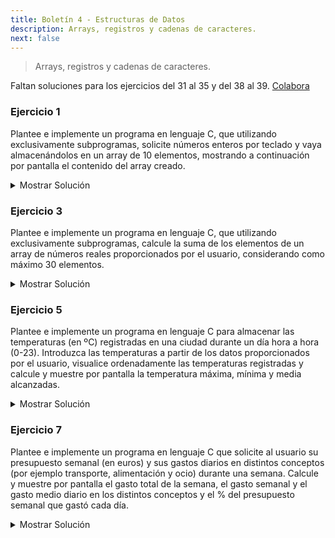 ```yaml
---
title: Boletín 4 - Estructuras de Datos
description: Arrays, registros y cadenas de caracteres.
next: false
---
```



> Arrays, registros y cadenas de caracteres.

<Aside type="caution" title="¡Se necesita tu ayuda!">

  Faltan soluciones para los ejercicios del 31 al 35 y del 38
  al 39. [Colabora](https://github.com/TeenBiscuits/Pasame-Codigo/edit/main/src/content/docs/prouno/boletines/B4-Boletin-4.mdx)

</Aside>

### Ejercicio 1

Plantee e implemente un programa en lenguaje C, que utilizando exclusivamente subprogramas, solicite números enteros por
teclado y vaya almacenándolos en un array de 10 elementos, mostrando a continuación por pantalla el contenido del array
creado.

<details>
<summary>Mostrar Solución</summary>
```c title="Ejercicio_01.c"
// SPDX-FileCopyrightText: 2023 Miguel Fraga Pico
//
// SPDX-License-Identifier: GPL-3.0-only

#include <stdio.h>

void askNumbers(int *cadena)
{
    int i;
    printf("Dime un numero");
    for(i = 0; i < 10; i++)
    {
        scanf("%d", &cadena[i]);
        printf("Dime otro numero ");
    }
    printf("\n");
}

void printNumbers(int *cadena)
{
    int i;
    printf("La cadena es: \n");
    for(i = 0; i < 10; i++)
    {
        printf("%d ", cadena[i]);
    }
}

int main()
{
    int cadena[10];
    askNumbers(cadena);
    printNumbers(cadena);
    return 1;
}
```
</details>

### Ejercicio 2

Plantee e implemente un programa en lenguaje C, que utilizando exclusivamente subprogramas, solicite nombres de animales
por teclado y vaya rellenando un array de 7 elementos, mostrándolos posteriormente por pantalla apropiadamente.

<details>
<summary>Mostrar Solución</summary>
```c title="Ejercicio_02.c"
// SPDX-FileCopyrightText: 2023 Pablo Portas López <pablo.portas@udc.es>
//
// SPDX-License-Identifier: GPL-3.0-only

// Librerías
#include <stdio.h>

// Constantes
#define MAX 40
#define NANIMAL 7

// Definiciones
typedef char nombreanimal[40];

typedef struct{
    nombreanimal nombre;
}tRegAnimales[NANIMAL];

// Definición funciones
void introducirNombres(tRegAnimales listaAnimales);
void imprimirNombres(tRegAnimales listaNombres);

// Main
int main() {
    tRegAnimales listaAnimales;

    introducirNombres(listaAnimales);
    imprimirNombres(listaAnimales);

    return 0;
}

// Declaración Funciones
void introducirNombres(tRegAnimales listaAnimales){
    printf("Introduzca los 7 nombres de animales separados por comas: ");
    for(int i = 0; i < NANIMAL; i++) scanf("%s, ",listaAnimales[i].nombre);
}

void imprimirNombres(tRegAnimales listaNombres){
    printf("Los 7 nombres són:");
    for(int i = 0; i < NANIMAL; i++) printf(" %s",listaNombres[i].nombre);
    printf(".");
}
```
</details>

### Ejercicio 3

Plantee e implemente un programa en lenguaje C, que utilizando exclusivamente subprogramas, calcule la suma de los
elementos de un array de números reales proporcionados por el usuario, considerando como máximo 30 elementos.

<details>
<summary>Mostrar Solución</summary>
```c title="Ejercicio_03.c"
// SPDX-FileCopyrightText: 2023 Pablo Portas López <pablo.portas@udc.es>
//
// SPDX-License-Identifier: GPL-3.0-only

// Librerías
#include <stdio.h>

// Constantes
#define MAX 30

// Definiciones
typedef float listanumeros[MAX];

// Definición funciones
void introducirPorTeclado(listanumeros numeros);

void imprimirSumatorio(const listanumeros numeros);

// Main
int main() {
    listanumeros lnumeros;
    introducirPorTeclado(lnumeros);
    imprimirSumatorio(lnumeros);
    return 0;
}

// Declaración Funciones
void introducirPorTeclado(listanumeros numeros) {
    printf("Introduzca los números que quiere sumar, para terminar introduzca 0: ");
    // Expresión lógica dentro del for: mientras i < 30 y a partir del primer número que el número
    // introducido anteriormente (i-1) no fuera 0.
    for (int i = 0; i < MAX && (i < 1 || numeros[i - 1] != 0.0); i++) scanf("%f", &numeros[i]);
}

void imprimirSumatorio(const listanumeros numeros) {
    float suma = 0;
    // Impresión hasta el MAX o hasta llegar al primer 0
    for (int i = 0; i < MAX && numeros[i] != 0; i++) suma += numeros[i];
    printf("El sumatorio final son: %.2f", suma);
}
```
</details>

### Ejercicio 4

Plantee e implemente un programa en lenguaje C que almacene en memoria las horas de estudio que dedica un alumno a una
asignatura determinada durante una semana. Solicite los datos apropiadamente al usuario y calcule y muestre la media de
horas diarias empleadas en esa asignatura, asimismo indique el día en el que ha estado más aplicado (mayor número de
horas estudiando) y más vago (menor número de horas estudiando).

<details>
<summary>Mostrar Solución</summary>
```c title="Ejercicio_04.c"
// SPDX-FileCopyrightText: 2023 Pablo Portas López <pablo.portas@udc.es>
//
// SPDX-License-Identifier: GPL-3.0-only

// Librerías
#include <stdio.h>

// Definiciones
typedef struct {
    int horas;
    char nombre[10];
} tRegdiasemana;

typedef tRegdiasemana vHorasSemana[7];

// Definición funciones
void introducirHoras(vHorasSemana horas);

void imprimirMediaYMostrarDias(vHorasSemana horas);

void ordenarDeMayorAMenor(vHorasSemana horas);

// Main
int main() {
    // Inicializo el Registro para cada día de la semana
    vHorasSemana horasestudio = {{0, "Lunes"},
                                 {0, "Martes"},
                                 {0, "Miércoles"},
                                 {0, "Jueves"},
                                 {0, "Viernes"},
                                 {0,"Sábado"},
                                 {0,"Domingo"}};
    introducirHoras(horasestudio);
    imprimirMediaYMostrarDias(horasestudio);
    return 0;
}

// Declaración Funciones
void introducirHoras(vHorasSemana horas) {
    printf("Introduzca las horas de estudio que le ha dedicado a Pro 1: \n");
    for (int i = 0; i < 7; i++) {
        printf("%s: ",horas[i].nombre);
        scanf("%d", &horas[i].horas);
        while ((getchar()) != '\n'); // Limpio Buffer
    }

}

void imprimirMediaYMostrarDias(vHorasSemana horas) {
    int media = 0;
    for (int i = 0; i < 7; i++) media += horas[i].horas;
    media = media / 7;
    printf("La media de horas diarias: %d\n", media);
    ordenarDeMayorAMenor(horas);
    printf("El día que más horas estudiaste fué el %s (%d horas) y el que menos %s (%d horas).",horas[6].nombre,horas[6].horas,horas[0].nombre,horas[0].horas);
}

void ordenarDeMayorAMenor(vHorasSemana horas){
    vHorasSemana aux;
    for(int j = 1; j < 6; j++) {
        for (int i = 0; i < 7-j; i++) {
            if (horas[i].horas > horas[i + 1].horas) {
                aux[i] = horas[i]; // Movemos al aux
                horas[i] = horas[i + 1]; // Movemos el segundo al primer hueco
                horas[i + 1] = aux[i]; // Copiamos el valor del primero al segundo hueco
            }
        }
    }
}
```
</details>



### Ejercicio 5

Plantee e implemente un programa en lenguaje C para almacenar las temperaturas (en ºC) registradas en una ciudad durante
un día hora a hora (0-23). Introduzca las temperaturas a partir de los datos proporcionados por el usuario, visualice
ordenadamente las temperaturas registradas y calcule y muestre por pantalla la temperatura máxima, mínima y media
alcanzadas.

<details>
<summary>Mostrar Solución</summary>
```c title="Ejercicio_05.c"
// SPDX-FileCopyrightText: 2024 Maite González Vázquez <maite.gonzalez@udc.es>
//
// SPDX-License-Identifier: GPL-3.0-only

#include <stdio.h>

#define MAX 24

void pedirTemperatura(float temp[], int n);

void mostrarTemperaturas(float temp[], int n);

float temperaturaMedia(float temp[], int n);

float temperaturaMaxima(float temp[], int n);

float temperaturaMinima(float temp[], int n);

int main() {
    float temperatura[MAX];

    pedirTemperatura(temperatura, MAX);
    mostrarTemperaturas(temperatura, MAX);
    printf("\nTemperatura maxima: %.2f\n", temperaturaMaxima(temperatura, MAX));
    printf("Temperatura minima: %.2f\n", temperaturaMinima(temperatura, MAX));
    printf("Temperatura media: %.2f\n", temperaturaMedia(temperatura, MAX));
}

void pedirTemperatura(float temp[], int n) {
    printf("Introduce la temperatura de la ciudad:\n");
    for (int i = 0; i < n; i++) {
        printf("Hora %d: \n", i + 1);
        scanf("%f", &temp[i]);
    }
}

void mostrarTemperaturas(float temp[], int n) {
    printf("\nTEMPERATURAS A LO LARGO DEL DIA\n");
    for (int i = 0; i < n; i++) printf("%d:00 - %.2f C\n", i, temp[i]);
}

float medioTemperatura(float temp[], int n) {
    float tempTotal = 0;
    for (int i = 0; i < n; i++) {
        tempTotal += temp[i];
    }
    return (tempTotal / n);
}

float temperaturaMaxima(float temp[], int n) {
    float tempMax = temp[0];

    for (int i = 1; i < n; i++) {
        if (temp[i] > tempMax) tempMax = i;
    }
    return tempMax;
}

float temperaturaMinima(float temp[], int n) {
    float tempMin = temp[0];

    for (int i = 1; i < n; i++) {
        if (temp[i] < tempMin) tempMin = i;
    }
    return tempMin;
}
```
</details>

### Ejercicio 6

Plantee e implemente un programa en lenguaje C que, partiendo de la estructura creada en el ejercicio anterior, cree un
sistema para almacenar las temperaturas (en ºC) registradas en una ciudad durante una semana (hora a hora cada día)
Introduzca las temperaturas solicitando los datos apropiadamente al usuario. Calcule y muestre por pantalla las
temperaturas medias diarias, las temperaturas medias de cada hora y la temperatura media semanal.

<details>
<summary>Mostrar Solución</summary>
```c title="Ejercicio_06.c"
// SPDX-FileCopyrightText: 2025 Isabel Villar García <<i.villar@udc.es>>
//
// SPDX-License-Identifier: GPL-3.0-only

#include <stdio.h>

int main(){
    float sumdiaria[7],mediadiaria[7];
    float sumahoraria[24],mediahoraria[24];
    float sumasemanal, mediasemanal;
    float temperaturas[7][24];
    char dias[7][50] = {"Lunes", "Martes", "Miercoles", "Jueves", "Viernes", "Sabado", "Domingo"};

    for(int i=0;i<7;i++){
      sumdiaria[i]=0;
      printf("\n\n----%s----\n",dias[i]);
      for(int j=0;j<24;j++){
        printf("Temperatura a las %d horas:",j);
        scanf("%f",&temperaturas[i][j]);
        sumdiaria[i] += temperaturas[i][j];
        sumasemanal += temperaturas[i][j];
      }
      mediadiaria[i] = sumdiaria[i]/24;
    }

    for(int i=0;i<7;i++){
      printf("\nTemperatura media del %s: %.2f",dias[i],mediadiaria[i]);
    }

    for(int i=0;i<24;i++){
      for(int j=0;j<7;j++) sumahoraria[i] += temperaturas[j][i];
      mediahoraria[i] = sumahoraria[i]/24;
      printf("\nTemperatura media de las %d horas: %.2f",i,mediahoraria[i]);
    }

    mediasemanal = sumasemanal/7/24;
    printf("\nLa media de temperatura semanal es: %.2f",mediasemanal);
}
```
</details>


### Ejercicio 7

Plantee e implemente un programa en lenguaje C que solicite al usuario su presupuesto semanal (en euros) y sus gastos
diarios en distintos conceptos (por ejemplo transporte, alimentación y ocio) durante una semana. Calcule y muestre por
pantalla el gasto total de la semana, el gasto semanal y el gasto medio diario en los distintos conceptos y el % del
presupuesto semanal que gastó cada día.

<details>
<summary>Mostrar Solución</summary>
```c title="Ejercicio_07.c"
// SPDX-FileCopyrightText: 2024 Maite González Vázquez <maite.gonzalez@udc.es>
//
// SPDX-License-Identifier: GPL-3.0-only

#include <stdio.h>

#define SEMANA 7

void pedirPresupuesto(float *pSemanal);

void pedirGastos(float gasto[], int n);

float totalGastosPorCategoria(float gasto[], int n);

float gastosTotalesSemanales(float transporte[], float alimentacion[],
                            float ocio[]);

float gastoMedioDiario(float gasto[], int n);

float presupuestoGastado(float gastosTotales, float presupuesto);

int main() {
    float pSemanal, gTransporte[SEMANA], gAlimentacion[SEMANA], gOcio[SEMANA];

    pedirPresupuesto(&pSemanal);
    printf("\nGastos semanales en transporte(euros):\n");
    pedirGastos(gTransporte, SEMANA);
    printf("\nGastos semanales en alimentacion(euros):\n");
    pedirGastos(gAlimentacion, SEMANA);
    printf("\nGastos semanales en ocio(euros):\n");
    pedirGastos(gOcio, SEMANA);

    printf("\nGasto en transporte: %.2f\n", totalGastosPorCategoria(gTransporte, SEMANA));
    printf("\nGasto en alimentacion: %.2f\n", totalGastosPorCategoria(gAlimentacion, SEMANA));
    printf("\nGasto en ocio: %.2f\n", totalGastosPorCategoria(gOcio, SEMANA));
    printf("\nGASTO TOTAL SEMANAL: %.2f\n", gastosTotalesSemanales(gTransporte, gAlimentacion, gOcio));
    printf("\nPORCENTAJE GASTADO: %.2f\n",
        presupuestoGastado(gastosTotalesSemanales(gTransporte, gAlimentacion, gOcio), pSemanal));
}

void pedirPresupuesto(float *pSemanal) {
    printf("Presupuesto semanal:\t");
    scanf("%f", &pSemanal);
}

void pedirGastos(float gasto[], int n) {
    for (int i = 0; i < n; i++) {
        printf("Dia %d:\n", i + 1);
        scanf("%f", &gasto[i]);
    }
}

float totalGastosPorCategoria(float gasto[], int n) {
    float total = 0;
    for (int i = 0; i < n; i++) {
        total += gasto[i];
    }
    return total;
}

float gastosTotalesSemanales(float transporte[], float alimentacion[],
                            float ocio[]) {
    return totalGastosPorCategoria(transporte, SEMANA)
            + totalGastosPorCategoria(alimentacion, SEMANA)
            + totalGastosPorCategoria(ocio, SEMANA);
}

float gastoMedioDiario(float gasto[], int n) {
    return (totalGastosPorCategoria(gasto, n) / n);
}

float presupuestoGastado(float gastosTotales, float presupuesto) {
    return (gastosTotales / presupuesto) * 100;
}
```
</details>



### Ejercicio 8

Plantee e implemente un programa en lenguaje C que, mediante búsqueda secuencial, permita encontrar el menor y el mayor
índice de donde se encuentra un valor dado X en un array de números enteros. El programa debe permitir al usuario
introducir apropiadamente el array de números enteros y solicitarle el valor que desea encontrar.

```txt "1 2 3 5 3 2 3 4 5 6 3 1 2 3" frame="terminal" title="Ejemplo de Ejecución"
Introduzca los elementos del array separados por espacios, "enter" para terminar:
1 2 3 5 3 2 3 4 5 6 3 1 2 3

Introduzca el número que desea buscar: 3
El número 3 aparece por primera vez en la posición 3 y por última vez en la posición 14.
Introduzca el número que desea buscar: 4
El número 4 aparece por primera y única vez en la posición 8.
Introduzca el número que desea buscar: 9
El número 9 no aparece en el array.
```

<details>
<summary>Mostrar Solución</summary>
```c title="Ejercicio_08.c"
// SPDX-FileCopyrightText: 2024 Sprinter05
//
// SPDX-License-Identifier: GPL-3.0-only

// Libraries
#include <stdio.h>
#define N 10

int main(){
    // Define variables and ask for parameters
    int nums[N], guess, lGuess, uGuess;
    printf("\nInput an array of 10 elements by pressing Enter after each element: ");
    for(int i=0; i<10; i++){
        scanf("%d", &nums[i]);
    }
    // Input guess
    printf("\nWhat number do you want to find?: ");
    scanf("%d", &guess);
    // Lower bound
    for(int i=0; i<N; i++){
        if(nums[i] == guess){
            lGuess = i;
            break;
        }
    }
    // Upper bound
    for(int i=N; i>=0; i--){
        if(nums[i] == guess){
            uGuess = i;
            break;
        }
    }
    // Print solutions
    printf("\nLower bound solution: %d", lGuess);
    printf("\nUpper bound solution: %d", uGuess);
    printf("\n");
}
```
</details>

### Ejercicio 9

Plantee e implemente un programa en lenguaje C que construya un array a partir de números enteros proporcionados por el
usuario (máximo 20 elementos) y que a continuación sustituya los números pares por su cuadrado y los números impares por
la parte entera de la raíz cuadrada de su valor absoluto. Muestre por pantalla tanto el array original como el
resultante de las operaciones indicadas.

<details>
<summary>Mostrar Solución</summary>
```c title="Ejercicio_09.c"
// SPDX-FileCopyrightText: 2023 Miguel Fraga Pico
//
// SPDX-License-Identifier: GPL-3.0-only

#include <stdio.h>
#include <math.h>

void escanearDatos(int *numeros,int tamano)
{
    int i;
    for(i = 0 ;i < tamano; i++)
    {
        printf("Introduzca un valor:\n");
        scanf("%d",&numeros[i]);
    }
}
void imprimirDatos (int *numeros, int tamano){
    int i;
    for(i = 0 ;i < tamano; i++)
    {
        printf("%d, ",numeros[i]);
    }
}
void modificarArray(int *numeros,int tamano){
    int i;
    for(i = 0; i < tamano; i++)
    {
        if(numeros[i]%2==0)
        {
            numeros[i]=pow(numeros[i],2);
        }
        else if(numeros[i] % 2 != 0)
        {
            numeros[i] = trunc(sqrt(abs(numeros[i])));
        }
    }
}
int main(){
    int tamano;
    printf("Introduzca cuantos numeros va a proprocionar:\n");
    scanf("%d",&tamano);
    if(tamano<=0 || tamano>20)
    {
        printf("Introduzca un tamano valido");
        return 2;
    }
    int numeros[tamano];
    escanearDatos(numeros,tamano);
    imprimirDatos(numeros,tamano);
    printf("\n");
    modificarArray(numeros,tamano);
    printf("\n");
    imprimirDatos(numeros,tamano);
    return 0;
}
```
</details>

### Ejercicio 10

Plantee e implemente una función en lenguaje C que reciba dos arrays de enteros desordenados de 50 elementos cada uno y
devuelva una array ordenado con los elementos de los dos anteriores.

<details>
<summary>Mostrar Solución</summary>
```c title="Ejercicio_10.c"
// SPDX-FileCopyrightText: 2023 Pablo Portas López <pablo.portas@udc.es>
//
// SPDX-License-Identifier: GPL-3.0-only

// Librerías
#include <stdio.h>
#include <time.h>
#include <stdlib.h>

// Definiciones
typedef int array50[50], array100[100];

// Definición funciones
void crearArrayAleatorio(array50 array);

void fusiondedosArrays(array50 array1, array50 array2, array100 arraydesalida);

void bubblesort(array100 array);

void imprimirArray(array100 array);

// Main
int main() {
    array50 array1, array2;
    array100 arrayfinal;

    srand(time(NULL)); // Así solo se declara una vez
    crearArrayAleatorio(array1);
    crearArrayAleatorio(array2);

    fusiondedosArrays(array1, array2, arrayfinal);

    bubblesort(arrayfinal);

    imprimirArray(arrayfinal);

    return 0;
}

// Declaración Funciones
void crearArrayAleatorio(array50 array) {
    for (int i = 0; i < 50; i++) {
        array[i] = rand() % 1000; // Para evitar números gigantes, prefiero un array de números menores a 1000;
    }
}

void fusiondedosArrays(array50 array1, array50 array2, array100 arraydesalida) {
    for (int i = 0; i < 50; i++) { // El primer array en los elementos del 0 - 49
        arraydesalida[i] = array1[i];
    }
    for (int i = 0; i < 50; i++) { // El segundo array en los elementos del 50 - 99
        arraydesalida[i + 50] = array2[i];
    }
}

void bubblesort(array100 array) { // Algoritmo BubbleSort https://es.wikipedia.org/wiki/Ordenamiento_de_burbuja
    int aux;
    for (int j = 1; j < 99; j++) {
        for (int i = 0; i < 100 - j; i++) {
            if (array[i] > array[i + 1]) {
                aux = array[i]; // Movemos al aux
                array[i] = array[i + 1]; // Movemos el segundo al primer hueco
                array[i + 1] = aux; // Copiamos el valor del primero al segundo hueco
            }
        }
    }
}

void imprimirArray(array100 array) {
    printf("El array ordenado:\n %d", array[0]);
    for (int i = 1; i < 100; i++) {
        printf(", "); // Colocando la coma aquí conseguimos que el último elemento no tenga y así sea un punto.
        if (i % 20 == 0) printf("\n"); // Para que sea más legible en terminal.
        printf("%3d", array[i]); // El formato hace que queden en cuadrícula
    }
    printf("."); // El punto en cuestión
}
```
</details>

### Ejercicio 11

Plantee e implemente una función recursiva en lenguaje C que devuelva la suma de los elementos de un array de enteros.

<details>
<summary>Mostrar Solución</summary>
```c title="Ejercicio_11.c"
// SPDX-FileCopyrightText: 2024 Sprinter05
//
// SPDX-License-Identifier: GPL-3.0-only

// Libraries
#include <stdio.h>

// Sum all the elements of the array using recursion
int arraySum(int n, int sumNums[n], int loops, int accum){
    if (loops == 0){return accum;} else{
        accum+=sumNums[n-loops];
        loops--;
        arraySum(n, sumNums, loops, accum);
    }
}

int main(){
    // Define variables and ask for parameters
    int n = 10;
    int toSum[n], accum = 0, loops = n;
    int result;
    printf("Input the 10 numbers for the array separated by Enter:\n");
    for(int i=0; i<10; i++){
        scanf("%d", &toSum[i]);
    }
    // Recursion fun starts here
    result = arraySum(n, toSum, loops, accum);
    // Print result
    printf("\nThe result of the sum is %d\n", result);
    return 0;
}
```
</details>

### Ejercicio 12

Plantee e implemente una función en lenguaje C que indique si un array de enteros es capicúa.

<details>
<summary>Mostrar Solución</summary>
```c title="Ejercicio_12.c"
// SPDX-FileCopyrightText: 2025 Isabel Villar García <<i.villar@udc.es>>
//
// SPDX-License-Identifier: GPL-3.0-only

#include <stdio.h>
#include <stdbool.h>

bool esCapicua(int array[], int tamanio) {
    for (int i = 0; i < tamanio / 2; i++) {
        if (array[i] != array[tamanio - i - 1]) return false;
    }
    return true;
}

int main() {
    int array[] = {1, 2, 3, 3, 1};
    int t = sizeof(array) / sizeof(array[0]);
    printf("El array %s capicua\n", esCapicua(array, t)? "es" : "no es");
}

```
</details>

### Ejercicio 13

Plantee e implemente un programa en lenguaje C que permita introducir apropiadamente una matriz NxN de números enteros (0< N < 20),
la visualice apropiadamente por pantalla (formato matricial) y muestre el elemento mayor y el elemento menor de
dicha matriz y sus posiciones.

<details>
<summary>Mostrar Solución</summary>
```c title="Ejercicio_13.c"
// SPDX-FileCopyrightText: 2025 Isabel Villar García <<i.villar@udc.es>>
//
// SPDX-License-Identifier: GPL-3.0-only

#include <stdio.h>

#define MAX 20

int main() {
    int N;
    do {
        printf("Introduzca el tamano de la matriz:");
        scanf("%d", &N);
    } while (N <= 0 || N > 20);
    int matriz[MAX][MAX];

    printf("Introduzca los elementos de la matriz (%dx%d):\n", N, N);
    for (int i = 0; i < N; i++) {
        for (int j = 0; j < N; j++) {
            printf("Elemento [%d][%d]: ", i + 1, j + 1);
            scanf("%d", &matriz[i][j]);
        }
    }

    printf("\nMatriz ingresada:\n");
    for (int i = 0; i < N; i++) {
        for (int j = 0; j < N; j++) {
            printf("%3d ", matriz[i][j]);
        }
        printf("\n");
    }

    int mayor = matriz[0][0], menor = matriz[0][0];
    int posMayorFila = 0, posMayorColumna = 0;
    int posMenorFila = 0, posMenorColumna = 0;

    for (int i = 0; i < N; i++) {
        for (int j = 0; j < N; j++) {
            if (matriz[i][j] > mayor) {
                mayor = matriz[i][j];
                posMayorFila = i;
                posMayorColumna = j;
            }
            if (matriz[i][j] < menor) {
                menor = matriz[i][j];
                posMenorFila = i;
                posMenorColumna = j;
            }
        }
    }
    printf("\nEl mayor elemento es %d en la posicion [%d][%d].\n", mayor, posMayorFila + 1, posMayorColumna + 1);
    printf("El menor elemento es %d en la posicion [%d][%d].\n", menor, posMenorFila + 1, posMenorColumna + 1);
}

```
</details>

### Ejercicio 14

Plantee e implemente un programa en lenguaje C que permita introducir apropiadamente una matriz NxN de enteros y que, a
petición del usuario, intercambie las filas o columnas i y j de dicha matriz. Muestre por pantalla en formato matricial
tanto la matriz original introducida como la matriz resultante del intercambio de filas o columnas solicitado por el
usuario.

<details>
<summary>Mostrar Solución</summary>
```c title="Ejercicio_14.c"
// SPDX-FileCopyrightText: 2025 Isabel Villar García <i.villar@udc.es>
//
// SPDX-License-Identifier: GPL-3.0-only

#include <stdio.h>

#define MAX 20

void mostrarMatriz(int matriz[MAX][MAX], int N) {
    for (int i = 0; i < N; i++) {
        for (int j = 0; j < N; j++) {
            printf("%4d", matriz[i][j]);
        }
        printf("\n");
    }
}

void Filas(int matriz[MAX][MAX], int N, int fila1, int fila2) {
    for (int j = 0; j < N; j++) {
        int temp = matriz[fila1][j];
        matriz[fila1][j] = matriz[fila2][j];
        matriz[fila2][j] = temp;
    }
}

void Columnas(int matriz[MAX][MAX], int N, int col1, int col2) {
    for (int i = 0; i < N; i++) {
        int temp = matriz[i][col1];
        matriz[i][col1] = matriz[i][col2];
        matriz[i][col2] = temp;
    }
}

int main() {
    int N;
    do {
        printf("Introduzca el tamano de la matriz:");
        scanf("%d", &N);
    } while (N <= 0 || N > 20);
    int matriz[MAX][MAX];

    printf("Introduzca los elementos de la matriz (%dx%d):\n", N, N);
    for (int i = 0; i < N; i++) {
        for (int j = 0; j < N; j++) {
            printf("Elemento [%d][%d]: ", i + 1, j + 1);
            scanf("%d", &matriz[i][j]);
        }
    }

    printf("\nMatriz original:\n");
    mostrarMatriz(matriz, N);

    int op,i,j;
    printf("\nSeleccione una opción:\n1. Intercambiar filas\n2. Intercambiar columnas\n");
    printf("Opcion: ");
    scanf("%d", &op);
    if (op == 1) {
      do{
        printf("Introduzca las filas a intercambiar (1 <= fila <= %d): ", N);
        scanf("%d %d", &i, &j);
      } while(i < 1 || i > N || j < 1 || j > N || i == j);
       Filas(matriz, N, i - 1, j - 1);
       printf("\nMatriz despues de intercambiar las filas %d y %d:\n", i, j);
       mostrarMatriz(matriz, N);
    }

    else if (op == 2) {
        do{
            printf("Introduzca las columnas a intercambiar (1 <= columna <= %d): ", N);
            scanf("%d %d", &i, &j);
        } while(i < 1 || i > N || j < 1 || j > N || i == j);
        Columnas(matriz, N, i - 1, j - 1);
        printf("\nMatriz despues de intercambiar las columnas %d y %d:\n", i, j);
        mostrarMatriz(matriz, N);
    }
    else printf("Opcion no valida.\n");
}

```
</details>


### Ejercicio 15

Plantee e implemente un programa en lenguaje C que permita introducir apropiadamente una matriz NxN de números reales y
que muestre por pantalla en formato matricial tanto la matriz original introducida como su matriz traspuesta. Realice lo
mismo considerando como tipo base de la matriz números enteros.

<details>
<summary>Mostrar Solución</summary>
```c title="Ejercicio_15.c"
// SPDX-FileCopyrightText: 2023 Miguel Fraga Pico
//
// SPDX-License-Identifier: GPL-3.0-only

#include <stdio.h>
// i = fila
// j = columna
void crearMatriz(int tamanho, int matriz[tamanho][tamanho])
{
    int i;
    int j;
    for(j = 0; j < tamanho; j++)
    {
        for(i = 0; i < tamanho; i++)
        {
            printf("Posicion %d, %d \n", j + 1, i + 1);
            scanf("%d", &matriz[i][j]);
        }
    }
}

void imprimirMatriz(int tamanho, int matriz[tamanho][tamanho])
{
    int i;
    int j;
    for(j = 0; j < tamanho; j++)
    {
        for(i = 0; i < tamanho; i++)
        {
            printf("%d ", matriz[i][j]);
        }
        printf("\n");
    }
}

void imprimirTraspuesta(int tamanho, int matriz[tamanho][tamanho])
{
    int i;
    int j;
    for(j = 0; j < tamanho; j++)
    {
        for(i = 0; i < tamanho; i++)
        {
            printf("%d ", matriz[j][i]);
        }
        printf("\n");
    }
}

int main()
{
    int tamanho;
    int traspuesta;

    printf("De que tamanho quieres la matriz");
    scanf("%d", &tamanho);


    printf("Quieres la traspuesta? 1 = si, 0 = no");
    scanf("%d", &traspuesta);

    int matriz[tamanho][tamanho];

    crearMatriz(tamanho, matriz);

    if(traspuesta)
    {
        imprimirTraspuesta(tamanho, matriz);
    }
    else
    {
        imprimirMatriz(tamanho, matriz);
    }
}
```
</details>

<Aside type="caution" title="¡Se necesita tu ayuda!">

Faltan soluciones para los ejercicios del 16 al 19. [Colabora](https://github.com/TeenBiscuits/Pasame-Codigo/edit/main/src/content/docs/prouno/boletines/B4-Boletin-4.mdx)
</Aside>



### Ejercicio 16

Plantee e implemente un programa en lenguaje C que permita introducir un cuadrado (NxN) por teclado y determine si es
mágico. Un cuadrado mágico es una matriz NxN de números enteros del 1 al N^2 en la que la suma de sus filas, sus
columnas y sus diagonales principales coincide.

<details>
<summary>Mostrar Solución</summary>
```c title="Ejercicio_16.c"
// SPDX-FileCopyrightText: 2025 Isabel Villar García <i.villar@udc.es>
//
// SPDX-License-Identifier: GPL-3.0-only

#include <stdio.h>
#include <stdbool.h>

#define MAX 20

bool Magico(int matriz[MAX][MAX], int N) {
    int sumaObjetivo = 0;
    int suma = 0;

    for (int i = 0; i < N; i++) sumaObjetivo += matriz[0][i];

    // Filas
    for (int i = 0; i < N; i++) {
        suma = 0;
        for (int j = 0; j < N; j++) suma += matriz[i][j];
        if (suma != sumaObjetivo) return false;
    }

    // Columna
    for (int j = 0; j < N; j++) {
        suma = 0;
        for (int i = 0; i < N; i++) suma += matriz[i][j];
        if (suma != sumaObjetivo) return false;
    }

    // Diagonal principal
    suma = 0;
    for (int i = 0; i < N; i++) suma += matriz[i][i];
    if (suma != sumaObjetivo) return false;

    // Diagonal secundaria
    suma = 0;
    for (int i = 0; i < N; i++) suma += matriz[i][N - i - 1];
    if (suma != sumaObjetivo) return false;

    return true;
}

int main() {
    int N;
    do {
        printf("Introduzca el tamanho de la matriz (1 <= N < 20): ");
        scanf("%d", &N);
    } while (N <= 0 || N > 20);
    int matriz[MAX][MAX];

    printf("Introduzca los elementos de la matriz (%dx%d):\n", N, N);
    for (int i = 0; i < N; i++) {
        for (int j = 0; j < N; j++) {
            printf("Elemento [%d][%d]: ", i + 1, j + 1);
            scanf("%d", &matriz[i][j]);
        }
    }

    printf("\nLa matriz %s un cuadrado magico\n", Magico(matriz, N)? "es":"no es");
}

```
</details>

### Ejercicio 17

Plantee e implemente un programa en lenguaje C que mediante un menú apropiado permita al usuario introducir dos matrices
NxN de números enteros ($$0 < N < 10$$) y seleccionar la operación (suma, resta o producto) que desea realizar con ellas.
Muestre los resultados de la operación seleccionada por pantalla en formato matricial.

<details>
<summary>Mostrar Solución</summary>
```c title="Ejercicio_17.c"
// SPDX-FileCopyrightText: 2025 Isabel Villar García <i.villar@udc.es>
//
// SPDX-License-Identifier: GPL-3.0-only

#include <stdio.h>

#define MAX 10

void mostrarMatriz(int matriz[MAX][MAX], int N) {
    for (int i = 0; i < N; i++) {
        for (int j = 0; j < N; j++) printf("%3d", matriz[i][j]);
        printf("\n");
    }
}

void sumar(int m1[MAX][MAX], int m2[MAX][MAX], int res[MAX][MAX], int N) {
    for (int i = 0; i < N; i++) {
        for (int j = 0; j < N; j++) res[i][j] = m1[i][j] + m2[i][j];
    }
}

// Función para restar dos matrices
void restar(int m1[MAX][MAX], int m2[MAX][MAX], int res[MAX][MAX], int N) {
    for (int i = 0; i < N; i++) {
        for (int j = 0; j < N; j++) res[i][j] = m1[i][j] - m2[i][j];
    }
}

void mult(int m1[MAX][MAX], int m2[MAX][MAX], int res[MAX][MAX], int N) {
    for (int i = 0; i < N; i++) {
        for (int j = 0; j < N; j++) {
            res[i][j] = 0;
            for (int k = 0; k < N; k++) res[i][j] += m1[i][k] * m2[k][j];
        }
    }
}

int main() {
    int N;
    do {
        printf("Introduzca el tamano de las matrices (1 <= N < 10): ");
        scanf("%d", &N);
    } while (N <= 0 || N > 10);

    int m1[MAX][MAX], m2[MAX][MAX], res[MAX][MAX];

    printf("Introduzca los elementos de la primera matriz (%dx%d):\n", N, N);
    for (int i = 0; i < N; i++) {
        for (int j = 0; j < N; j++) {
            printf("Elemento [%d][%d]: ", i + 1, j + 1);
            scanf("%d", &m1[i][j]);
        }
    }

    printf("Introduzca los elementos de la segunda matriz (%dx%d):\n", N, N);
    for (int i = 0; i < N; i++) {
        for (int j = 0; j < N; j++) {
            printf("Elemento [%d][%d]: ", i + 1, j + 1);
            scanf("%d", &m2[i][j]);
        }
    }

    int opcion;
    printf("1. Suma de matrices\n");
    printf("2. Resta de matrices\n");
    printf("3. Producto de matrices\n");
    printf("Opcion: ");
    scanf("%d", &opcion);

    // Ejecutar la operación seleccionada
    switch (opcion) {
        case 1:
            sumar(m1, m2, res, N);
            printf("\nResultado de la suma de matrices:\n");
            mostrarMatriz(res, N);
            break;
        case 2:
            restar(m1, m2, res, N);
            printf("\nResultado de la resta de matrices:\n");
            mostrarMatriz(res, N);
            break;
        case 3:
            mult(m1, m2, res, N);
            printf("\nResultado del producto de matrices:\n");
            mostrarMatriz(res, N);
            break;
    }
}

```
</details>

### Ejercicio 18

Plantee e implemente un programa en lenguaje C que permita introducir apropiadamente una matriz NxN de números enteros ($$0 < N < 10$$),
la visualice apropiadamente por pantalla (formato matricial) y muestre la posición de un elemento punto de
silla , si existe. Una matriz presenta un punto de silla si alguna posición de la misma es al mismo tiempo el menor
valor de su fila y el mayor valor de su columna.

<details>
<summary>Mostrar Solución</summary>
```c title="Ejercicio_18.c"
// SPDX-FileCopyrightText: 2025 Isabel Villar García <i.villar@udc.es>
//
// SPDX-License-Identifier: GPL-3.0-only

#include <stdio.h>

#define MAX 10

void buscarPuntoDeSilla(int matriz[MAX][MAX], int N) {
    int encontrado = 0;

    for (int i = 0; i < N; i++) {
        for (int j = 0; j < N; j++) {
            int candidato = matriz[i][j];
            int esMenorEnFila = 1;
            int esMayorEnColumna = 1;

            for (int k = 0; k < N; k++) {
                if (matriz[i][k] < candidato) {
                    esMenorEnFila = 0;
                    break;
                }
            }
            for (int k = 0; k < N; k++) {
                if (matriz[k][j] > candidato) {
                    esMayorEnColumna = 0;
                    break;
                }
            }

            if (esMenorEnFila && esMayorEnColumna) {
                printf("Punto de silla encontrado en la posicion [%d][%d] con valor %d.\n", i + 1, j + 1, candidato);
                encontrado = 1;
            }
        }
    }
    if (!encontrado) printf("No se encontraron puntos de silla en la matriz.\n");
}

int main() {
    int N;
    do {
        printf("Introduzca el tamano de la matriz (1 <= N < 10): ");
        scanf("%d", &N);
    } while (N <= 0 || N >= 10);
    int matriz[MAX][MAX];

    printf("Introduzca los elementos de la matriz (%dx%d):\n", N, N);
    for (int i = 0; i < N; i++) {
        for (int j = 0; j < N; j++) {
            printf("Elemento [%d][%d]: ", i + 1, j + 1);
            scanf("%d", &matriz[i][j]);
        }
    }
    buscarPuntoDeSilla(matriz, N);
}

```
</details>

### Ejercicio 19

Plantee e implemente un programa en lenguaje C que rellene tres arrays con 500 elementos enteros de forma aleatoria y
posteriormente muestre por pantalla todos los números conseguidos de forma ordenada de menor a mayor.

<details>
<summary>Mostrar Solución</summary>
```c title="Ejercicio_19.c"
// SPDX-FileCopyrightText: 2025 Isabel Villar García <i.villar@udc.es>
//
// SPDX-License-Identifier: GPL-3.0-only

#include <stdio.h>
#include <stdlib.h>
#include <time.h>

#define SIZE 500
#define TOTAL_SIZE (SIZE*3)

void rellenarArray(int arr[], int size) {
    srand(time(NULL));
    for (int i = 0; i < size; i++) arr[i] = rand() % 1000;
}

void combinarArrays(int arr1[], int arr2[], int arr3[], int combinado[], int size) {
    for (int i = 0; i < size; i++) {
        combinado[i] = arr1[i];
        combinado[i + size] = arr2[i];
        combinado[i + 2 * size] = arr3[i];
    }
}

void bubble(int array[], int t) {
    for (int i = 0; i < t - 1; i++) {
        for (int j = 0; j < t - i - 1; j++) {
            if (array[j] > array[j + 1]) {
                int temp = array[j];
                array[j] = array[j + 1];
                array[j + 1] = temp;
            }
        }
    }
}

int main() {
    int a1[SIZE], a2[SIZE], a3[SIZE];
    int res[TOTAL_SIZE];

    rellenarArray(a1, SIZE);
    rellenarArray(a2, SIZE);
    rellenarArray(a3, SIZE);

    combinarArrays(a1, a2, a3, res, SIZE);
    bubble(res, TOTAL_SIZE);

    printf("Números ordenados de menor a mayor:\n");
    for (int i = 0; i < TOTAL_SIZE; i++) {
        printf("%d ", res[i]);
        if ((i + 1) % 10 == 0) {
            printf("\n"); // Imprimir 10 números por línea para mejor visualización
        }
    }
}

```
</details>



### Ejercicio 20

Plantee e implemente un programa en lenguaje C que permita almacenar en memoria el nombre y las notas de una asignatura
de una clase de 15 alumnos. Muestre por pantalla el nombre y nota de los alumnos que han obtenido la peor y la mejor
calificación. Además muestre a continuación el listado con el nombre y nota de todos los alumnos.

<details>
<summary>Mostrar Solución</summary>
```c title="Ejercicio_20.c"
// SPDX-FileCopyrightText: 2024 Maite González Vázquez <maite.gonzalez@udc.es>
//
// SPDX-License-Identifier: GPL-3.0-only

#include <stdio.h>

#define MAX 3

struct alumno {
    char nombre[20];
    float nota;
};

void introducirAlumno(struct alumno alumnos[], int n);

void mostrarAlumnado(struct alumno alumnos[], int n);

void mejorYPeorNota(struct alumno alumnos[], int n, struct alumno *mejor, struct alumno *peor);



int main() {
    struct alumno alumnos[MAX];
    struct alumno mejor, peor;

    introducirAlumno(alumnos, MAX);
    mostrarAlumnado(alumnos, MAX);
    mejorYPeorNota(alumnos, MAX, &mejor, &peor);

    printf("\nMejor nota:\t%s - %.2f\n", mejor.nombre, mejor.nota);
    printf("Peor nota:\t%s - %.2f\n", peor.nombre, peor.nota);

}

void introducirAlumno(struct alumno alumnos[], int n) {
    for (int i = 0; i < n; i++) {
        printf("--- Alumno %d ---: \n", i + 1);
        printf("Nombre: \n");
        scanf("%s", alumnos[i].nombre);
        printf("Nota de %s: \n", alumnos[i].nombre);
        scanf("%f", &alumnos[i].nota);
    }
}

void mostrarAlumnado(struct alumno alumnos[], int n) {
    printf("\nLISTADO DE ALUMNOS\n");
    for (int i = 0; i < n; i++) {
        printf("%s: %.2f\n", alumnos[i].nombre, alumnos[i].nota);
    }
    printf("\n");
}

void mejorYPeorNota(struct alumno alumnos[], int n, struct alumno *mejor, struct alumno *peor) {
    // Inicializamos con el primer estudiante
    *mejor = alumnos[0];
    *peor = alumnos[0];

    for (int i = 0; i < n; i++) {
        if (alumnos[i].nota > mejor->nota) {
            *mejor = alumnos[i];
        }

        if (alumnos[i].nota < peor->nota) {
            *peor = alumnos[i];
        }
    }
}
```
</details>



### Ejercicio 21

Diseñe la estructura de datos que permita almacenar en memoria la lista de tareas a realizar durante los días del año.
Se debe de poder controlar la fecha, la descripción de tareas a realizar cada día con su hora y minutos. Tenga en cuenta
que cada día no podrá tener más de 20 tareas.

<details>
<summary>Mostrar Solución</summary>
```c title="Ejercicio_21.c"
// SPDX-FileCopyrightText: 2024 Maite González Vázquez <maite.gonzalez@udc.es>
//
// SPDX-License-Identifier: GPL-3.0-only

#define MAX_TAREAS 20

// Define una tarea
typedef struct {
    int hora;
    int minutos;
    char descripcion[150];
} tTarea;

// Define las tareas de un día
typedef struct {
    int dia;
    int mes;
    int anio;
    tTarea tareas[MAX_TAREAS];
} tDiaTareas;

// Define las tareas de un año
typedef struct {
    tDiaTareas dias[365];
} tListaTareas;
```
</details>

### Ejercicio 22

Plantee e implemente una función en lenguaje C que reciba dos arrays de reales desordenados de 30 elementos cada uno y
devuelva una array ordenado con los elementos de los dos anteriores.

<details>
<summary>Mostrar Solución</summary>
```c title="Ejercicio_22.c"
// SPDX-FileCopyrightText: 2025 Isabel Villar García <i.villar@udc.es>
//
// SPDX-License-Identifier: GPL-3.0-only

#include <stdio.h>
#include <stdlib.h>

#define SIZE 30
#define MERGED_SIZE (SIZE * 2)

void bubble(int array[], int tamanio) {
    for (int i = 0; i < tamanio - 1; i++) {
        for (int j = 0; j < tamanio - i - 1; j++) {
            if (array[j] > array[j + 1]) {
                int temp = array[j];
                array[j] = array[j + 1];
                array[j + 1] = temp;
            }
        }
    }
}

void fusionarYOrdenar(int array1[], int array2[], int resultado[]) {
    for (int i = 0; i < SIZE; i++) resultado[i] = array1[i];
    for (int i = 0; i < SIZE; i++) resultado[SIZE + i] = array2[i];
    bubble(resultado, MERGED_SIZE);
}

int main() {
    int array1[SIZE], array2[SIZE], resultado[MERGED_SIZE];
/*
    printf("Array 1:\n");
    for (int i = 0; i < SIZE; i++) scanf("%d", &array1[i]);
    printf("Array 2:\n");
    for (int i = 0; i < SIZE; i++) scanf("%d", &array2[i]);
 */

    // Generar valores aleatorios para los arrays de prueba
    printf("Generando valores aleatorios para los arrays...\n");
    for (int i = 0; i < SIZE; i++) {
        array1[i] = rand() % 100;
        array2[i] = rand() % 100;
    }

    // Mostrar los arrays originales
    printf("Array 1: ");
    for (int i = 0; i < SIZE; i++) {
        printf("%d ", array1[i]);
    }
    printf("\n");

    printf("Array 2: ");
    for (int i = 0; i < SIZE; i++) {
        printf("%d ", array2[i]);
    }
    printf("\n");

    fusionarYOrdenar(array1, array2, resultado);

    printf("Array fusionado y ordenado: ");
    for (int i = 0; i < MERGED_SIZE; i++) printf("%d ", resultado[i]);
    printf("\n");

    return 0;
}

```
</details>

### Ejercicio 23

Plantee e implemente una función en lenguaje C que reciba dos arrays de tipo base carácter, sin finalizar en ‘\0’, es
decir, no son cadenas; ambos desordenados y con 100 elementos cada uno y devuelva un array ordenado con los elementos de
los dos anteriores.

<details>
<summary>Mostrar Solución</summary>
```c title="Ejercicio_23.c"
// SPDX-FileCopyrightText: 2025 Isabel Villar García <i.villar@udc.es>
//
// SPDX-License-Identifier: GPL-3.0-only

#include <stdio.h>
#include <stdlib.h>

// Función de comparación para usar con qsort
int comparar(const void *a, const void *b) {
    return (*(char*)a - *(char*)b);
}

char* combinarYOrdenar(char array1[], char array2[], int t) {
    char *resultado = (char*)malloc(2 * t * sizeof(char)); // Reservar memoria para el array combinado

    // Copiar los elementos del primer array al resultado
    for (int i = 0; i < t; i++) {
        resultado[i] = array1[i];
    }

    // Copiar los elementos del segundo array al resultado
    for (int i = 0; i < t; i++) {
        resultado[t + i] = array2[i];
    }

    // Ordenar el array combinado
    qsort(resultado, 2 * t, sizeof(char), comparar);

    return resultado; // Retornar el array combinado y ordenado
}

int main() {
    int t;
    printf("Ingrese el tamaño de los arrays (máximo 100): ");
    scanf("%d", &t);
    char array1[t], array2[t];

    printf("Ingrese los %d elementos para el primer array:\n", t);
    for (int i = 0; i < t; i++) {
        printf("Elemento %d: ", i + 1);
        scanf(" %c", &array1[i]);
    }

    printf("Ingrese los %d elementos para el segundo array:\n", t);
    for (int i = 0; i < t; i++) {
        printf("Elemento %d: ", i + 1);
        scanf(" %c", &array2[i]);
    }

    char *arrayOrdenado = combinarYOrdenar(array1, array2, t);

    printf("Array combinado y ordenado: ");
    for (int i = 0; i < 2 * t; i++) {
        printf("%c ", arrayOrdenado[i]);
    }
    printf("\n");

    // Liberar la memoria
    free(arrayOrdenado);
}

```
</details>



### Ejercicio 24

Diseñe la estructura para almacenar en memoria la información de los trabajadores de un taller de 20 empleados. Si el
empleado es oficinista tendrá un número de teléfono; si es conductor tendrá asignado el número de matrícula de un
vehículo; y si es técnico tendrá asignado el código de barras de un ordenador. Se debe conocer el nombre, la fecha de
nacimiento, tipo de puesto de trabajo y el nivel de estudios de todos los trabajadores.

<details>
<summary>Mostrar Solución</summary>
```c title="Ejercicio_24.c"
// SPDX-FileCopyrightText: 2023 Miguel Fraga Pico
//
// SPDX-License-Identifier: GPL-3.0-only

#include <stdio.h>

struct empleados
{
    char puesto[50]; //oficinista   conductor   técnico
    char nivelEstudios[50];
    char fechaNacimiento[50];
    char nombre[50];
};

void introducirEmpleado(struct empleados *e)
{
    printf("Cual es el nombre del empleado?");
    gets(&e->nombre);
    printf("Que puesto le corresponde al empleado?");
    gets(&e->puesto);
    printf("Cual es la fecha de nacimiento del empleado? dd/mm/aaaa");
    gets(&e->fechaNacimiento);
    printf("Cual es el nivel de estudios del empleado? ");
    gets(&e->nivelEstudios);
}

void imprimirempleado(struct empleados e)
{
    printf("El nombre del empleado es: %s\n", e.nombre);
    printf("La fecha de nacimiento del empleado es: %s\n", e.fechaNacimiento);
    printf("El nivel de estudios del empleado es: %s\n", e.nivelEstudios);
    printf("El puesto del empleado es: %s\n", e.puesto);
}


int main()
{
    struct empleados empleados[20];

    for(int i = 0; i < 20; i++)
    {
        printf("Introduciendo alumno %d:\n",i);
        introducirEmpleado(&empleados[i]);
    }
    for(int i = 0; i < 20; i++)
    {
        printf("Imprimiendo alumno %d:\n",i);
        imprimirempleado(empleados[i]);
    }
}
```
</details>

### Ejercicio 25

Plantee e implemente un programa en lenguaje C que lea una frase de teclado (secuencia de caracteres hasta fin de
línea), y determine la frecuencia de aparición de cada vocal respecto al total de caracteres de la frase.

<details>
<summary>Mostrar Solución</summary>
```c title="Ejercicio_25.c"
// SPDX-FileCopyrightText: 2024 Daniel Deza Prieto
//
// SPDX-License-Identifier: GPL-3.0-only

#include <stdio.h>
void reader(char frase[200]) {
  printf("Please input the phrase up to a size of 200 characters\n");
  scanf(" %[^\n]s", frase);
}
void howmany(char frase[200], int acount, int ecount, int icount, int ocount,
             int ucount, int rest) {
  for (int i = 0; i < 200; i++) {
    (frase[i] == 'a') ? (acount++) : (rest++);
    (frase[i] == 'e') ? (ecount++) : (rest++);
    (frase[i] == 'i')
        ? (icount++)
        : (rest++); // Codigo terrible. I lose half the brain. Funciona eso si
    (frase[i] == 'o') ? (ocount++) : (rest++);
    (frase[i] == 'u') ? (ucount++) : (rest++);
  }
  printf("Hay a:%i e:%i i:%i o:%i u:%i", acount, ecount, icount, ocount,
         ucount);
}
int main() {
  int acount = 0;
  int ecount = 0;
  int icount = 0;
  int ocount = 0;
  int ucount = 0;
  int rest = 0;
  char frase[200];
  reader(frase);
  howmany(frase, acount, ecount, icount, ocount, ucount, rest);
  return 0;
}
```
</details>

### Ejercicio 26

Plantee e implemente un programa en lenguaje C que lea una frase (como máximo de 100 caracteres) y proporcione al
usuario la posibilidad de sustituir alguna palabra de las introducidas por un sinónimo. Muestre por pantalla la frase
original y la frase después de llevar a cabo la sustitución.

<details>
<summary>Mostrar Solución</summary>
```c title="Ejercicio_26.c"
// SPDX-FileCopyrightText: 2025 Isabel Villar García <i.villar@udc.es>
//
// SPDX-License-Identifier: GPL-3.0-only

#include <stdio.h>
#include <string.h>

#define MAX_LONGITUD 100  // Longitud máxima de la frase

void reemplazarPalabra(char *frase, const char *palabra, const char *sinonimo) {
    int longitudPalabra = strlen(palabra);
    int longitudSinonimo = strlen(sinonimo);
    int longitudFrase = strlen(frase);
    int palabraEncontrada = 0;

    int lpos;

    for (int i = 0; i <= longitudFrase - longitudPalabra; i++) {
        int lpos = 0;
        for (int j = 0; j < longitudPalabra; j++) {
            if (frase[i + j] == palabra[j]) lpos++;
        }

        if (lpos == longitudPalabra) {
            palabraEncontrada = 1;

            // Si el sinónimo es más corto que la palabra original
            if (longitudSinonimo < longitudPalabra) {
                // Reemplazar la palabra con el sinónimo
                for (int k = 0; k < longitudSinonimo; k++) {
                    frase[i + k] = sinonimo[k];
                }

                // Mover el resto de la cadena hacia la izquierda
                int desplazamiento = longitudPalabra - longitudSinonimo;
                for (int l = i + longitudSinonimo; l < longitudFrase; l++) {
                    frase[l - desplazamiento] = frase[l];
                }
            }
            // Si el sinónimo es más largo que la palabra original
            else if (longitudSinonimo > longitudPalabra) {
                // Mover el resto de la cadena hacia la derecha para hacer espacio
                int desplazamiento = longitudSinonimo - longitudPalabra;
                for (int l = longitudFrase; l >= i + longitudPalabra; l--) {
                    frase[l + desplazamiento] = frase[l];
                }

                // Reemplazar la palabra con el sinónimo
                for (int k = 0; k < longitudSinonimo; k++) {
                    frase[i + k] = sinonimo[k];
                }
            }
            // Si la palabra y el sinónimo tienen la misma longitud
            else {
                // Simplemente reemplazar la palabra con el sinónimo
                for (int k = 0; k < longitudSinonimo; k++) {
                    frase[i + k] = sinonimo[k];
                }
            }
            break;  // Solo reemplazamos la primera ocurrencia
        }
    }

    // Si no se encontró la palabra
    if (!palabraEncontrada) {
        printf("La palabra no se encontró en la frase.\n");
    }
}

int main() {
    char frase[500];
    char palabra[MAX_LONGITUD], sinonimo[MAX_LONGITUD];

    // Leer la frase
    printf("Ingrese una frase: ");
    gets(frase);

    printf("Ingrese la palabra que desea reemplazar: ");
    gets(palabra);

    printf("Ingrese el sinónimo: ");
    gets(sinonimo);

    printf("\nFrase original: %s\n", frase);

    reemplazarPalabra(frase, palabra, sinonimo);
    printf("Frase después de la sustitución: %s\n", frase);

}

```
</details>



### Ejercicio 27

Plantee e implemente un programa en lenguaje C que lea una frase (como máximo de 100 caracteres) y que muestre a
continuación cada palabra de la misma seguida del número de letras que la componen. Para simplificar suponga que las
palabras pueden separarse únicamente por espacios, comas o puntos.

```txt "Buenos días, vamos a comenzar. Encended los equipos." frame="terminal" title="Ejemplo de Ejecución"
Introduzca una frase de como máximo 100 caracteres:
Buenos días, vamos a comenzar. Encended los equipos.

Buenos 6
días 4
vamos 5
a 1
comenzar 8
Encended 8
los 3
equipos 7
```

<details>
<summary>Mostrar Solución</summary>
```c title="Ejercicio_27.c"
// SPDX-FileCopyrightText: 2024 Sprinter05
//
// SPDX-License-Identifier: GPL-3.0-only

// Libraries
#include <stdio.h>
#define N 100

// Count the amount of characters in the string
void countString(char toCount[N]){
    int count = 0;
    for(int i=0; toCount[i]!='\0'; i++){
        count++;
    }
    printf("Word %s has %d characters\n", toCount, count);
}

// Separate the string and fix multiple separators in the string by ignoring them
void separateString(char toSplit[N]){
    char splitted[N][N];
    int count=0, row=0, column=0;
    while(toSplit[count] != '\n'){
        if(toSplit[count] == ' ' || toSplit[count] == ',' || toSplit[count] == '.'){
            splitted[row][column] = '\0';
            column = 0;
            if (toSplit[count-1] != ' ' && toSplit[count-1] != ',' && toSplit[count-1] != '.'){row++;}
        } else {
            splitted[row][column] = toSplit[count];
            column++;
        }
        count++;
    }
    for(int i=0; splitted[i][0] != '\0'; i++){
        countString(splitted[i]);
    }
}

int main(){
    // Define variables and ask for parameters
    char sentence[N];
    printf("Type a sentence of max 100 characters:\n");
    // fgets instead of gets for buffer overflow protection
    fgets(sentence, N, stdin);
    // Start the fun
    separateString(sentence);
    return 0;
}
```
</details>

### Ejercicio 28

Plantee e implemente un programa en lenguaje C que lea una frase (secuencia de caracteres hasta fin de línea), sustituya
todas las secuencias de dos o más espacios por un único espacio y que muestre por pantalla la frase obtenida.

<details>
<summary>Mostrar Solución</summary>
```c title="Ejercicio_28.c"
// SPDX-FileCopyrightText: 2024 Sprinter05
//
// SPDX-License-Identifier: GPL-3.0-only

// Libraries
#include <stdio.h>
#define N 256

int main(){
    // Define variables and ask for parameters
    int i=0, j=0;
    char sentence[N], fixedSentence[N];
    printf("Type a sentence\n");
    // fgets instead of gets for buffer protection
    fgets(sentence, N, stdin);
    // Fix the sentence's multiple spaces
    while(sentence[i]!='\0'){
        if(sentence[i] == ' ' && sentence[i+1] == ' '){
            i++;
            continue;
        } else {
            fixedSentence[j]=sentence[i];
            i++;
            j++;
        }
    }
    // Print the result after apprending the end of string to the fixed variable
    fixedSentence[j+1] = '\0';
    printf("\nThe sentence with fixed spaces is:\n%s", fixedSentence);
    return 0;
}
```
</details>

### Ejercicio 29

Diseñe una función que devuelva al revés la cadena recibida como parámetro.

<details>
<summary>Mostrar Solución</summary>
```c title="Ejercicio_29.c"
// SPDX-FileCopyrightText: 2023 Miguel Fraga Pico
//
// SPDX-License-Identifier: GPL-3.0-only

#include <stdio.h>
#include <string.h>

void invertirCadena(char cadena[])
{
    int longitud = strlen(cadena);
    int i, j;

    for (i = 0, j = longitud - 1; i < j; i++, j--)
    {
        char temp = cadena[i];
        cadena[i] = cadena[j];
        cadena[j] = temp;
    }
}

int main()
{
    printf("Introduce una oracion o frase\n");
    char cadenaOriginal[50];
    gets(&cadenaOriginal);

    invertirCadena(cadenaOriginal);

    printf("Cadena invertida: %s\n", cadenaOriginal);

    return 0;
}
```
</details>

### Ejercicio 30

Diseñe una función que sume dos números de 2500 cifras cada uno.

<details>
<summary>Mostrar Solución</summary>
```c title="Ejercicio_30.c"
// SPDX-FileCopyrightText: 2025 Isabel Villar García <<i.villar@udc.es>>
//
// SPDX-License-Identifier: GPL-3.0-only

#include <stdio.h>
#include <string.h>

#define MAX_LONGITUD 100  // Longitud máxima de la frase

int main() {
    char frase[MAX_LONGITUD];
    char palabra[MAX_LONGITUD], sinonimo[MAX_LONGITUD];

    printf("Ingrese una frase: ");
    gets(frase);

    printf("Ingrese la palabra que desea reemplazar: ");
    gets(palabra);

    printf("Ingrese el sinónimo: ");
    gets(sinonimo);

    printf("\nFrase original: %s    %d\n", frase, strlen(frase));

    printf("Palabra: %s    %d\n", palabra,strlen(palabra));
    printf("Sinonimo: %s    %d", sinonimo,strlen(sinonimo));

}
```
</details>

<Aside type="caution" title="¡Se necesita tu ayuda!">

Faltan soluciones para los ejercicios del 31 al 35. [Colabora](https://github.com/TeenBiscuits/Pasame-Codigo/edit/main/src/content/docs/prouno/boletines/B4-Boletin-4.mdx)

</Aside>

{/*

### Ejercicio 31

Implemente la función booleana VAL ( tCadena cadena) la cual devuelve TRUE si puede convertir la cadena de 9 caracteres
a un valor real y FALSE en caso contrario.

<details>
<summary>Mostrar Solución</summary>
```c title="Ejercicio_31.c"
```
</details>

### Ejercicio 32

Implemente una función que reciba una matrícula, la edad y el nombre de un conductor y devuelva TRUE si la suma de los
números de la matrícula es igual a la edad del conductor y las letras de la matrícula coinciden con las iniciales del
nombre y los apellidos del propietario del vehículo.

<details>
<summary>Mostrar Solución</summary>
```c title="Ejercicio_32.c"
```
</details>

### Ejercicio 33

Implemente un programa que lea una frase, carácter a carácter del teclado y que calcule y muestre el número de letras,
dígitos y otros caracteres.

<details>
<summary>Mostrar Solución</summary>
```c title="Ejercicio_33.c"
```
</details>

### Ejercicio 34

Implemente un programa que lea un mínimo de 20 palabras del teclado hasta que aparezca el carácter <ENTER> y guarde en
un array las 20 primeras leídas. Por cada palabra guardada debe figurar en el array la siguiente información:

a) Si la palabra está en mayúsculas<br/>
b) Número de vocales que la componen<br/>
c) Número de veces que la palabra aparece en el texto<br/>
d) Frecuencia de los caracteres que componen cada palabra

<details>
<summary>Mostrar Solución</summary>
```c title="Ejercicio_34.c"
```
</details>

### Ejercicio 35

Implemente un programa que guarde en un vector las capitales europeas y su población. Dicho programa debe permitir
mostrar las capitales existentes en el array de forma ordenada, tanto por nombre de capital como por número de
habitantes.

<details>
<summary>Mostrar Solución</summary>
```c title="Ejercicio_35.c"
```
</details>

*/}

### Ejercicio 36

Implemente un programa que solicite cinco números enteros (ni > 0) al usuario y muestre por pantalla cada número y su
descomposición factorial. Utilice una estructura de datos adecuada para almacenar a la vez los números y su
descomposición.

<details>
<summary>Mostrar Solución</summary>
```c title="Ejercicio_36.c"
// SPDX-FileCopyrightText: 2024 Sprinter05
//
// SPDX-License-Identifier: GPL-3.0-only

// Libraries
#include <stdio.h>
#include <stdbool.h>
#define N 100

void factorialDecomp(int toDecomp){
    int factors[N], primes=2, loops=0, og=toDecomp;
    // Check if its 1 or 0 and just print out that the decomp is 1
    if(toDecomp == 0 | toDecomp == 1){
        printf("\nNumber %d factorial decomposition is: 1", og);
        return;
    }
    // Repeat the factorization with each reduced number until its 0
    for(int i=0;i<N;i++){factors[i]=0;}
    while(toDecomp != 1){
        if(toDecomp%primes == 0){
            toDecomp/=primes;
            factors[loops]=primes;
            loops++;
            primes=2;
        } else {primes++;}
    }
    // Print the result
    printf("\nNumber %d factorial decomposition is: ", og);
    for(int i=0;factors[i]!=0;i++){
        if(factors[i+1]==0){
            printf("%d", factors[i]);
        } else {printf("%d*", factors[i]);}
    }
}

int main(){
    // Define variables and ask for parameters
    int decompose[5];
    printf("Type 5 integers separated by spaces:\n");
    // Its just 5 parameters no for loop needed here
    scanf("%d %d %d %d %d", &decompose[0], &decompose[1], &decompose[2], &decompose[3], &decompose[4]);
    // Repeat the decomp for all numbers
    for(int i=0;i<5;i++){
        factorialDecomp(decompose[i]);
    }
    printf("\n");
    return 0;
}
```
</details>

### Ejercicio 37

Implemente un programa que lea una fecha y la almacene en una cadena que quepan sus 10 caracteres (dd/mm/aaaa) añadiendo
ceros a la izquierda del día, mes y año si son necesarios) y calcule y almacene en memoria los siguientes 100 años
bisiestos. El programa debe dar la opción al usuario de cambiar la fecha introducida y ver por pantalla los n años
bisiestos que desee a partir de la fecha dada.

<details>
<summary>Mostrar Solución</summary>
```c title="Ejercicio_37.c"
// SPDX-FileCopyrightText: 2024 Sprinter05
//
// SPDX-License-Identifier: GPL-3.0-only

// Libraries
#include <stdio.h>
#define N 11
#define M 100

void checkLeaps(int n, int year){
    int closeLeap, leaps[M], counter=1;
    //Check closest
    for(int i=0;i<4;i++){
        if((year+i)%4 == 0){
            closeLeap = year+i;
            break;
        }
    }
    // Get all the following leap years until the max amount is satisfied
    leaps[0]=closeLeap;
    while(counter != 100){
        leaps[counter]=closeLeap+(4*counter);
        counter++;
    }
    // Print results
    printf("\nFollowing 100 leap years:\n");
    for(int i=0; i<M; i++){
        printf("%d ", leaps[i]);
    }
    printf("\n\n");
}

int main(){
    // Define variables
    char date[N];
    int day, month, year;
    // Endless loop so the user can change parameters (1==1)
    while(1){
        // Ask for parameters
        printf("Input a date in the dd/mm/yyyy format: ");
        scanf("%d/%d/%d", &day, &month, &year);
        // Fix the string so it can be passed to the function more easily
        snprintf(date, N, "%02d/%02d/%04d", day, month, year);
        checkLeaps(100, year);
    }
    return 0;
}
```
</details>


<Aside type="caution" title="¡Se necesita tu ayuda!">

Faltan soluciones para los ejercicios del 38 al 39. [Colabora](https://github.com/TeenBiscuits/Pasame-Codigo/edit/main/src/content/docs/prouno/boletines/B4-Boletin-4.mdx)

</Aside>

{/*

### Ejercicio 38

Implemente un programa en lenguaje C que tras leer un texto, indique el número de palabras que tienen un minino de tres
vocales diferentes.

<details>
<summary>Mostrar Solución</summary>
```c title="Ejercicio_38.c"
```
</details>

### Ejercicio 39

Implemente un programa en lenguaje C que permita modificar los nombres de los destinatarios de las cartas escritas y
guardadas en una estructura de datos.

<details>
<summary>Mostrar Solución</summary>
```c title="Ejercicio_39.c"
```
</details>

*/}

### Ejercicio 40

Plantee e implemente un programa en lenguaje C para simular el juego de la vida de John Conway.

<details>
<summary>Mostrar Solución</summary>
```c title="Ejercicio_40.c"
// SPDX-FileCopyrightText: 2024 Sprinter05
//
// SPDX-License-Identifier: GPL-3.0-only

// Libraries
#include <stdio.h> // Main library
#include <stdlib.h> // For managing the program
#include <stdbool.h> // Bool function
#include <unistd.h> // Use UNIX commands
#include <time.h> // For random numbers
#define N 16 // Change this number to change the matrix size
#define SPEED 2 // Higher means faster: MUST BE GREATER OR EQUAL THAN 1
#define clear() printf("\033[H\033[J") // Clean screen

// NOTE: RUN FROM VSCODE TERMINAL OR THE MODERN WINDOWS TERMINAL APP NOT CMD OTHERWISE UTF-8 EMOJIS WILL NOT DISPLAY
// ALSO MAKE SURE UTF-8 SUPPORT IS ENABLED IN YOUR TERMINAL OF CHOICE, APPLIES TO ALL OPERATING SYSTEMS

int gameOfLife[N][N];
int updatedGame[N][N];
int ticks=0; // Generations

// THIS IS THE MATRIX THAT WILL RUN IF THE OPTION c (choose) IS CHOSEN AT RUNTIME
// THIS EXAMPLE MATRIX IS OF SIZE 16X16 SO IF YOU CHANGE N MODIFY THE SIZE HERE TOO
// 0 = DISABLED, 1 = ENABLED
int chooseGameOfLife[N][N] = {
    {1,1,0,0,0,0,0,0,0,0,0,0,0,0,0,0},
    {1,1,0,0,0,0,0,0,0,1,0,0,0,0,0,0},
    {0,0,1,1,0,0,0,1,0,0,1,0,0,0,0,0},
    {0,0,1,1,0,0,0,1,0,0,1,0,0,0,0,0},
    {0,0,0,0,0,0,0,0,1,0,0,0,0,0,0,0},
    {0,0,0,0,0,0,0,0,0,0,0,0,0,0,0,0},
    {0,0,0,0,0,0,0,0,0,0,0,0,1,0,0,0},
    {0,0,0,0,0,0,0,0,0,0,0,0,1,0,0,0},
    {0,0,0,0,0,0,0,0,0,0,0,0,1,0,0,0},
    {0,0,0,1,1,1,1,0,0,0,0,0,0,0,0,0},
    {0,0,1,0,0,0,1,0,0,0,0,0,0,0,0,0},
    {0,0,0,0,0,0,1,0,0,0,1,1,0,0,0,0},
    {0,0,1,0,0,1,0,0,0,0,1,0,1,0,0,0},
    {0,0,0,0,0,0,0,0,0,0,0,1,0,0,0,0},
    {0,0,0,0,0,0,0,0,0,0,0,0,0,0,0,0},
    {0,0,0,0,0,0,0,0,0,0,0,0,0,0,0,0}
};

// Make sure the cell is not outsided of the matrix
bool outOfBound(int row, int column){
    bool oob;
    if(row >= N || row < 0 || column >= N || column < 0){oob = true;}
    else {oob = false;}
    return oob;
}

// Check rules 1, 2 and 3 for death status
void checkDeath(int row, int column){
    int liveNeighbours=0;
    // Check neighbours
    if(outOfBound(row+1,column) == false){if(gameOfLife[row+1][column] == 1){liveNeighbours++;}}
    if(outOfBound(row+1,column+1) == false){if(gameOfLife[row+1][column+1] == 1){liveNeighbours++;}}
    if(outOfBound(row+1,column-1) == false){if(gameOfLife[row+1][column-1] == 1){liveNeighbours++;}}
    if(outOfBound(row-1,column) == false){if(gameOfLife[row-1][column] == 1){liveNeighbours++;}}
    if(outOfBound(row-1,column+1) == false){if(gameOfLife[row-1][column+1] == 1){liveNeighbours++;}}
    if(outOfBound(row-1,column-1) == false){if(gameOfLife[row-1][column-1] == 1){liveNeighbours++;}}
    if(outOfBound(row,column+1) == false){if(gameOfLife[row][column+1] == 1){liveNeighbours++;}}
    if(outOfBound(row,column-1) == false){if(gameOfLife[row][column-1] == 1){liveNeighbours++;}}
    // Any live cell with fewer than two live neighbours dies, as if by underpopulation.
    if(liveNeighbours<2){updatedGame[row][column]=0;}
    // Any live cell with two or three live neighbours lives on to the next generation.
    else if(liveNeighbours>=2 && liveNeighbours<=3){updatedGame[row][column]=1;}
    // Any live cell with more than three live neighbours dies, as if by overpopulation.
    else if(liveNeighbours>3){updatedGame[row][column]=0;}
}

// Check rule 4 for revive status
void checkRevive(int row, int column){
    int liveNeighbours=0;
    // Check neighbours
    if(outOfBound(row+1,column) == false){if(gameOfLife[row+1][column] == 1){liveNeighbours++;}}
    if(outOfBound(row+1,column+1) == false){if(gameOfLife[row+1][column+1] == 1){liveNeighbours++;}}
    if(outOfBound(row+1,column-1) == false){if(gameOfLife[row+1][column-1] == 1){liveNeighbours++;}}
    if(outOfBound(row-1,column) == false){if(gameOfLife[row-1][column] == 1){liveNeighbours++;}}
    if(outOfBound(row-1,column+1) == false){if(gameOfLife[row-1][column+1] == 1){liveNeighbours++;}}
    if(outOfBound(row-1,column-1) == false){if(gameOfLife[row-1][column-1] == 1){liveNeighbours++;}}
    if(outOfBound(row,column+1) == false){if(gameOfLife[row][column+1] == 1){liveNeighbours++;}}
    if(outOfBound(row,column-1) == false){if(gameOfLife[row][column-1] == 1){liveNeighbours++;}}
    // Any dead cell with exactly three live neighbours becomes a live cell, as if by reproduction.
    if(liveNeighbours==3){updatedGame[row][column]=1;}
    // Remain dead
    else {updatedGame[row][column]=0;}
}

// Run a generation
void tick(){
    // Run generation
    for(int i=0;i<N;i++){
        for(int j=0;j<N;j++){
            if(gameOfLife[i][j] == 1){checkDeath(i, j);continue;}
            else if(gameOfLife[i][j] == 0){checkRevive(i, j);continue;}
            else {exit(1);} // Impossible case, exit with error
        }
    }
}

// Show the game matrix
void displayMatrix(){
    printf("\n");
    for(int i=0;i<N;i++){
        for(int j=0;j<N;j++){
            if(updatedGame[i][j] == 0){printf("⬛");}
            if(updatedGame[i][j] == 1){printf("⬜");}
        }
        printf("\n");
    }
    printf("Generation %d\n", ticks);
}

// Print the initial status
void printInitial(){
    printf("\n");
    for(int i=0;i<N;i++){
        for(int j=0;j<N;j++){
            if(gameOfLife[i][j] == 0){printf("⬛");}
            if(gameOfLife[i][j] == 1){printf("⬜");}
        }
        printf("\n");
    }
    printf("Initial status\n");
}

// Swap og and updated matrix
void redoMatrix(){
    // Put updated matrix into the original one
    for(int i=0;i<N;i++){
        for(int j=0;j<N;j++){
            gameOfLife[i][j]=updatedGame[i][j];
        }
    }
    // Set the updated matrix to 0
    for(int i=0;i<N;i++){
        for(int j=0;j<N;j++){
            updatedGame[i][j]=0;
        }
    }
}

// Initial random condition
void randCondition(){
    srand(time(NULL));
    // Random init
    for(int i=0;i<N;i++){
        for(int j=0;j<N;j++){
            gameOfLife[i][j]=rand()%2;
        }
    }
}

int main(){
    // Ask what to do
    char answ;
    while(answ != 'r' && answ != 'c'){
        printf("Do you want a randomly generated generation or choose one? (r/c): ");
        scanf("%c", &answ);
        if(answ == 'r'){randCondition();}
        else if(answ == 'c'){
            for(int i=0; i<N; i++){
                for(int j=0; j<N; j++){
                    gameOfLife[i][j] = chooseGameOfLife[i][j];
                }
            }
        }
    }
    // Start dead cells on updated
    for(int i=0;i<N;i++){
        for(int j=0;j<N;j++){
            updatedGame[i][j]=0;
        }
    }
    printInitial(); // Print initial state
    usleep(1000000);
    while(1){
        clear(); // Clear screen
        tick(); // Run generation
        displayMatrix(); // Show the matrix
        ticks++; // Increase counter
        redoMatrix();
        usleep(200000/SPEED); // Wait delay
    }
    return 0;
}
```
</details>
